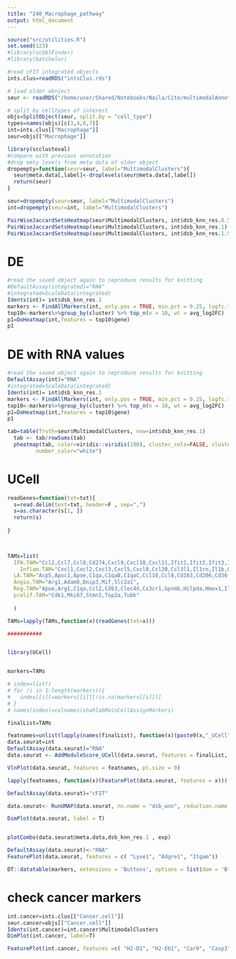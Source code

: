 ```yaml
---
title: "240_Macrophage_pathway"
output: html_document
---
```




```r
source("src/utilities.R")
set.seed(123)
#library(scDblFinder)
#library(batchelor)
```


```r
#read cFIT integrated objects
ints.clus=readRDS("intsClus.rds")

# load older obnject
seur <- readRDS("/home/user/Shared/Notebooks/Naila/Cite/multimodalAnnotatedFinal.rds")

# split by celltypes of interest
objs=SplitObject(seur, split.by = "cell_type")
types=names(objs)[c(3,4,6,7)]
int=ints.clus[["Macrophage"]]
seur=objs[["Macrophage"]]
```


```r
library(scclusteval)
#compare with previous annotation
#drop emty levels from meta data of older object
dropempty=function(seur=seur, label="MultimodalClusters"){
  seur@meta.data[,label]<-droplevels(seur@meta.data[,label])
  return(seur)
}

seur=dropempty(seur=seur, label="MultimodalClusters")
int=dropempty(seur=int, label="MultimodalClusters")

PairWiseJaccardSetsHeatmap(seur$MultimodalClusters, int$dsb_knn_res.0.5)
PairWiseJaccardSetsHeatmap(seur$MultimodalClusters, int$dsb_knn_res.1)
PairWiseJaccardSetsHeatmap(seur$MultimodalClusters, int$dsb_knn_res.1.5)
```

# DE

```r
#read the saved object again to reproduce results for knitting
#DefaultAssay(integrated)="RNA"
#integrated=ScaleData(integrated)
Idents(int)= int$dsb_knn_res.1
markers <- FindAllMarkers(int, only.pos = TRUE, min.pct = 0.25, logfc.threshold = 0.25, test.use ="wilcox", verbose = T)
top10<-markers%>%group_by(cluster) %>% top_n(n = 10, wt = avg_log2FC)
p1=DoHeatmap(int,features = top10$gene)
p1
```


# DE with RNA values
```r
#read the saved object again to reproduce results for knitting
DefaultAssay(int)="RNA"
#integrated=ScaleData(integrated)
Idents(int)= int$dsb_knn_res.1
markers <- FindAllMarkers(int, only.pos = TRUE, min.pct = 0.25, logfc.threshold = 0.25, test.use ="wilcox", verbose = T)
top10<-markers%>%group_by(cluster) %>% top_n(n = 10, wt = avg_log2FC)
p1=DoHeatmap(int,features = top10$gene)
p1
```




```r
tab=table(Truth=seur$MultimodalClusters, new=int$dsb_knn_res.1)
  tab <- tab/rowSums(tab)
  pheatmap(tab, color=viridis::viridis(100), cluster_cols=FALSE, cluster_rows=FALSE, display_numbers=T,
         number_color="white")

```


# UCell

```r
readGenes=function(txt=txt){
  s=read.delim(text=txt, header=F , sep=",")
  s=as.character(s[1, ])
  return(s)
  
}
  


TAMs=list(
  IFN.TAM="Ccl2,Ccl7,Ccl8,Cd274,Cxcl9,Cxcl10,Cxcl11,Ifit1,Ifit2,Ifit3,Ifitm1,Ifitm3,Il7r,Isg15,Nos2,Rsad2,Tnfsf10,Stat1",
    Inflam.TAM="Cxcl1,Cxcl2,Cxcl3,Cxcl5,Cxcl8,Ccl20,Ccl3l1,Il1rn,Il1b,G0s2,Inhba,Spp1",
  LA.TAM="Acp5,Apoc1,Apoe,C1qa,C1qaB,C1qaC,Ccl18,Ccl8,Cd163,Cd206,Cd36,Cd63,Ctsb,Ctsd,Ctsl,Cxcl9,Fabp5,Folr2,Gpnmb,Lgals3,Macro,Mrc1,Trem2",
  Angio.TAM="Arg1,Adam8,Bnip3,Mif,Slc2a1",
  Reg.TAM="Apoe,Arg1,C1qa,Ccl2,Cd63,Clec4d,Cx3cr1,Gpnmb,Hilpda,Hmox1,Il7r,Mrc1,Pf4,Spp1,Trem2,Vegfa,Itga4",
  prolif.TAM="Cdk1,Mki67,Stmn1,Top2a,Tubb"
  
  )

TAMs=lapply(TAMs,function(x)(readGenes(txt=x)))

###########


library(UCell)


markers=TAMs

# index=list()
# for (i in 1:length(markers)){
#   index[[i]]=markers[[i]][!is.na(markers[[i]])]
# }
# names(index)=colnames(shahlabMainCellAssignMarkers)

finalList=TAMs

featnames=unlist(lapply(names(finalList), function(x)(paste0(x,"_UCell"))))
data.seurat=int
DefaultAssay(data.seurat)="RNA"
data.seurat <- AddModuleScore_UCell(data.seurat, features = finalList, ncores = 4)

VlnPlot(data.seurat, features = featnames, pt.size = 0)


```



```r
lapply(featnames, function(x)(FeaturePlot(data.seurat, features = x)))
```


```r
DefaultAssay(data.seurat)="cFIT"

data.seurat<- RunUMAP(data.seurat, nn.name = "dsb_wnn", reduction.name = "wnn.umap", reduction.key = "wnnUMAP_")

DimPlot(data.seurat, label = T)
```



```r


```








```r
plotCombo(data.seurat@meta.data,dsb_knn_res.1 , exp)

```

```r
DefaultAssay(data.seurat)<-"RNA"
FeaturePlot(data.seurat, features = c( "Lyve1", "Adgre1", "Itgam"))

```


```r
DT::datatable(markers, extensions = 'Buttons', options = list(dom = 'Bfrtip', buttons = list("copy", "excel", "csv", "pdf")))
```

# check cancer markers

```r
int.cancer=ints.clus[["Cancer.cell"]]
seur.cancer=objs[["Cancer.cell"]]
Idents(int.cancer)=int.cancer$MultimodalClusters
DimPlot(int.cancer, label=T)

```
```r
FeaturePlot(int.cancer, features =c( "H2-D1", "H2-Eb1", "Car9", "Casp3"))
```








